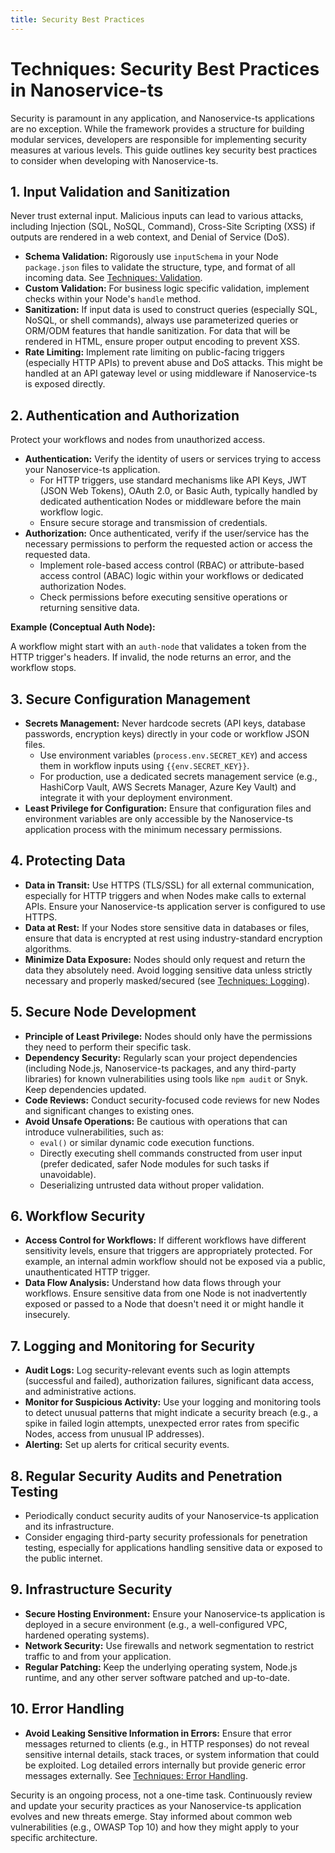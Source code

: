 ```yaml
---
title: Security Best Practices
---
```


# Techniques: Security Best Practices in Nanoservice-ts

Security is paramount in any application, and Nanoservice-ts applications are no exception. While the framework provides a structure for building modular services, developers are responsible for implementing security measures at various levels. This guide outlines key security best practices to consider when developing with Nanoservice-ts.

## 1. Input Validation and Sanitization

Never trust external input. Malicious inputs can lead to various attacks, including Injection (SQL, NoSQL, Command), Cross-Site Scripting (XSS) if outputs are rendered in a web context, and Denial of Service (DoS).

-   **Schema Validation:** Rigorously use `inputSchema` in your Node `package.json` files to validate the structure, type, and format of all incoming data. See [Techniques: Validation](./validation.mdx).
-   **Custom Validation:** For business logic specific validation, implement checks within your Node's `handle` method.
-   **Sanitization:** If input data is used to construct queries (especially SQL, NoSQL, or shell commands), always use parameterized queries or ORM/ODM features that handle sanitization. For data that will be rendered in HTML, ensure proper output encoding to prevent XSS.
-   **Rate Limiting:** Implement rate limiting on public-facing triggers (especially HTTP APIs) to prevent abuse and DoS attacks. This might be handled at an API gateway level or using middleware if Nanoservice-ts is exposed directly.

## 2. Authentication and Authorization

Protect your workflows and nodes from unauthorized access.

-   **Authentication:** Verify the identity of users or services trying to access your Nanoservice-ts application.
    -   For HTTP triggers, use standard mechanisms like API Keys, JWT (JSON Web Tokens), OAuth 2.0, or Basic Auth, typically handled by dedicated authentication Nodes or middleware before the main workflow logic.
    -   Ensure secure storage and transmission of credentials.
-   **Authorization:** Once authenticated, verify if the user/service has the necessary permissions to perform the requested action or access the requested data.
    -   Implement role-based access control (RBAC) or attribute-based access control (ABAC) logic within your workflows or dedicated authorization Nodes.
    -   Check permissions before executing sensitive operations or returning sensitive data.

**Example (Conceptual Auth Node):**

A workflow might start with an `auth-node` that validates a token from the HTTP trigger's headers. If invalid, the node returns an error, and the workflow stops.

## 3. Secure Configuration Management

-   **Secrets Management:** Never hardcode secrets (API keys, database passwords, encryption keys) directly in your code or workflow JSON files.
    -   Use environment variables (`process.env.SECRET_KEY`) and access them in workflow inputs using `{{env.SECRET_KEY}}`.
    -   For production, use a dedicated secrets management service (e.g., HashiCorp Vault, AWS Secrets Manager, Azure Key Vault) and integrate it with your deployment environment.
-   **Least Privilege for Configuration:** Ensure that configuration files and environment variables are only accessible by the Nanoservice-ts application process with the minimum necessary permissions.

## 4. Protecting Data

-   **Data in Transit:** Use HTTPS (TLS/SSL) for all external communication, especially for HTTP triggers and when Nodes make calls to external APIs. Ensure your Nanoservice-ts application server is configured to use HTTPS.
-   **Data at Rest:** If your Nodes store sensitive data in databases or files, ensure that data is encrypted at rest using industry-standard encryption algorithms.
-   **Minimize Data Exposure:** Nodes should only request and return the data they absolutely need. Avoid logging sensitive data unless strictly necessary and properly masked/secured (see [Techniques: Logging](./logging.mdx)).

## 5. Secure Node Development

-   **Principle of Least Privilege:** Nodes should only have the permissions they need to perform their specific task.
-   **Dependency Security:** Regularly scan your project dependencies (including Node.js, Nanoservice-ts packages, and any third-party libraries) for known vulnerabilities using tools like `npm audit` or Snyk. Keep dependencies updated.
-   **Code Reviews:** Conduct security-focused code reviews for new Nodes and significant changes to existing ones.
-   **Avoid Unsafe Operations:** Be cautious with operations that can introduce vulnerabilities, such as:
    -   `eval()` or similar dynamic code execution functions.
    -   Directly executing shell commands constructed from user input (prefer dedicated, safer Node modules for such tasks if unavoidable).
    -   Deserializing untrusted data without proper validation.

## 6. Workflow Security

-   **Access Control for Workflows:** If different workflows have different sensitivity levels, ensure that triggers are appropriately protected. For example, an internal admin workflow should not be exposed via a public, unauthenticated HTTP trigger.
-   **Data Flow Analysis:** Understand how data flows through your workflows. Ensure sensitive data from one Node is not inadvertently exposed or passed to a Node that doesn't need it or might handle it insecurely.

## 7. Logging and Monitoring for Security

-   **Audit Logs:** Log security-relevant events such as login attempts (successful and failed), authorization failures, significant data access, and administrative actions.
-   **Monitor for Suspicious Activity:** Use your logging and monitoring tools to detect unusual patterns that might indicate a security breach (e.g., a spike in failed login attempts, unexpected error rates from specific Nodes, access from unusual IP addresses).
-   **Alerting:** Set up alerts for critical security events.

## 8. Regular Security Audits and Penetration Testing

-   Periodically conduct security audits of your Nanoservice-ts application and its infrastructure.
-   Consider engaging third-party security professionals for penetration testing, especially for applications handling sensitive data or exposed to the public internet.

## 9. Infrastructure Security

-   **Secure Hosting Environment:** Ensure your Nanoservice-ts application is deployed in a secure environment (e.g., a well-configured VPC, hardened operating systems).
-   **Network Security:** Use firewalls and network segmentation to restrict traffic to and from your application.
-   **Regular Patching:** Keep the underlying operating system, Node.js runtime, and any other server software patched and up-to-date.

## 10. Error Handling

-   **Avoid Leaking Sensitive Information in Errors:** Ensure that error messages returned to clients (e.g., in HTTP responses) do not reveal sensitive internal details, stack traces, or system information that could be exploited. Log detailed errors internally but provide generic error messages externally. See [Techniques: Error Handling](./error-handling.mdx).

Security is an ongoing process, not a one-time task. Continuously review and update your security practices as your Nanoservice-ts application evolves and new threats emerge. Stay informed about common web vulnerabilities (e.g., OWASP Top 10) and how they might apply to your specific architecture.
